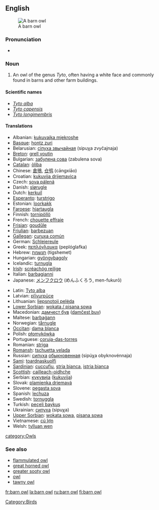 {{wikipedia}}
==English==
[[Image:Schleiereule fws.jpg|thumb|A barn owl]]
===Pronunciation===
*{{IPA|/'bɑɽn ɑʊl/}}
===Noun===
{{en-noun|sg=[[barn]] [[owl]]}}

# An owl of the genus ''Tyto'', often having a white face and commonly found in barns and other farm buildings.

====Scientific names====
*''[[Tyto alba]]''
*''[[Tyto capensis]]''
*''[[Tyto longimembris]]''

====Translations====
{{top}}
*Albanian: [[kukuvajka mjekroshe]]
*[[Basque]]: [[hontz zuri]]
*Belarusian: [[сіпуха звычайная]] (sipuχa zvyčajnaja) {{f}}
*[[Breton]]: [[grell voutin]]
*Bulgarian: [[забулена сова]] (zabulena sova) {{f}}
*[[Catalan]]: [[òliba]]
*Chinese: [[倉鴞]], [[仓鸮]] (cāngxiāo)
*Croatian: [[kukuvija drijemavica]]
*Czech: [[sova pálená]] {{f}}
*Danish: [[slørugle]]
*Dutch: [[kerkuil]] {{m}}
*[[Esperanto]]: [[turstrigo]]
*Estonian: [[loorkakk]]
*[[Faroese]]: [[hjartaugla]]
*Finnish: [[tornipöllö]]
*French: [[chouette effraie]] {{f}}
*[[Frisian]]: [[goudûle]]
*[[Friulian]]: [[barbezuan]]
*[[Gallegan]]: [[curuxa común]]
*German: [[Schleiereule]] {{f}}
*Greek: [[πεπλόγλαυκα]] (peplóglafka) {{f}}
*Hebrew: [[תנשמת]] (tigshemet) {{f}}
*Hungarian: [[gyöngybagoly]]
*Icelandic: [[turnugla]]
*[[Irish]]: [[scréachóg reilige]]
*Italian: [[barbagianni]]
*Japanese: [[メンフクロウ]] (めんふくろう, men-fukurō)<!-- [[面梟]] not sure about kanji - kana is the usual way to write it -->
{{mid}}
*Latin: [[Tyto alba]] '' ''
*Latvian: [[plīvurpūce]]
*Lithuanian: [[liepsnotoji pelėda]]
*[[Lower Sorbian]]: [[wokata / pisana sowa]]
*Macedonian: [[дамчест був]] ([[damčest buv]])
*Maltese: [[barbaġann]]
*Norwegian: [[tårnugle]]
*[[Occitan]]: [[dama blanca]]
*Polish: [[płomykówka]]
*Portuguese: [[coruja-das-torres]] {{f}}
*Romanian: [[striga]]
*[[Romansh]]: [[tschuetta velada]]
*Russian: [[сипуха]] [[обыкновенный|обыкновенная]] (sipúχa obyknovénnaja) {{f}}
*[[Sami]]: [[toardnaskuolfi]]
*[[Sardinian]]: [[cuccufiu]], [[stria bianca]], [[istria bianca]]
*[[Scottish]]: [[cailleach-oidhche]]
*Serbian: [[кукувиjа]] ([[kukuvija]])
*Slovak: [[plamienka driemavá]]
*Slovene: [[pegasta sova]]
*Spanish: [[lechuza]] {{f}}
*Swedish: [[tornuggla]]
*Turkish: [[peçeli baykuş]]
*Ukrainian: [[сипуха]] (sipuχa) {{f}}
*[[Upper Sorbian]]: [[wokata sowa]], [[pisana sowa]]
*Vietnamese: [[cú lợn]]
*Welsh: [[tylluan wen]]
{{bottom}}

[[Category:Birds]]
[[category:Owls]]

===See also===
*[[flammulated owl]]
*[[great horned owl]]
*[[greater sooty owl]]
*[[owl]]
*[[tawny owl]]

[[fr:barn owl]]
[[la:barn owl]]
[[ru:barn owl]]
[[fi:barn owl]]